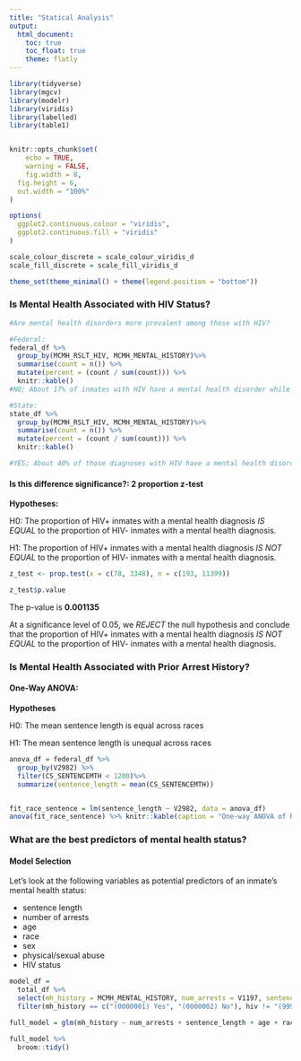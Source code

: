 ```yaml
---
title: "Statical Analysis"
output: 
  html_document:
    toc: true
    toc_float: true
    theme: flatly
---
```


```r
library(tidyverse)
library(mgcv)
library(modelr)
library(viridis)
library(labelled)
library(table1)


knitr::opts_chunk$set(
	echo = TRUE,
	warning = FALSE,
	fig.width = 8, 
  fig.height = 6,
  out.width = "100%"
)

options(
  ggplot2.continuous.colour = "viridis",
  ggplot2.continuous.fill = "viridis"
)

scale_colour_discrete = scale_colour_viridis_d
scale_fill_discrete = scale_fill_viridis_d

theme_set(theme_minimal() + theme(legend.position = "bottom"))
```

### Is Mental Health Associated with HIV Status?
```r
#Are mental health disorders more prevalent among those with HIV?

#Federal:
federal_df %>%
  group_by(MCMH_RSLT_HIV, MCMH_MENTAL_HISTORY)%>%
  summarise(count = n()) %>%
  mutate(percent = (count / sum(count))) %>%
  knitr::kable()
#NO; About 17% of inmates with HIV have a mental health disorder while 22% of inmates without HIV have a mental health disorder

#State:
state_df %>%
  group_by(MCMH_RSLT_HIV, MCMH_MENTAL_HISTORY)%>%
  summarise(count = n()) %>%
  mutate(percent = (count / sum(count))) %>%
  knitr::kable()

#YES; About 40% of those diagnoses with HIV have a mental health disorder, while about 29% without HIV have a mental health disorder
```

#### Is this difference significance?: 2 proportion z-test

**Hypotheses:**

H0: The proportion of HIV+ inmates with a mental health diagnosis *IS EQUAL* to the proportion of HIV- inmates with a mental health diagnosis.

H1: The proportion of HIV+ inmates with a mental health diagnosis *IS NOT EQUAL* to the proportion of HIV- inmates with a mental health diagnosis.

```r
z_test <- prop.test(x = c(78, 3348), n = c(193, 11399))

z_test$p.value
```

The p-value is **0.001135**

At a significance level of 0.05, we *REJECT* the null hypothesis and conclude that the proportion of HIV+ inmates with a mental health diagnosis *IS NOT EQUAL* to the proportion of HIV- inmates with a mental health diagnosis.


### Is Mental Health Associated with Prior Arrest History?

#### One-Way ANOVA:

**Hypotheses**

H0: The mean sentence length is equal across races

H1: The mean sentence length is unequal across races

```r
anova_df = federal_df %>%
  group_by(V2982) %>%
  filter(CS_SENTENCEMTH < 1200)%>%
  summarize(sentence_length = mean(CS_SENTENCEMTH))


fit_race_sentence = lm(sentence_length ~ V2982, data = anova_df)
anova(fit_race_sentence) %>% knitr::kable(caption = "One-way ANOVA of Race and Sentence Length")
```

### What are the best predictors of mental health status?

#### Model Selection

Let's look at the following variables as potential predictors of an inmate's mental health status:

- sentence length 
- number of arrests
- age
- race
- sex
- physical/sexual abuse
- HIV status

```r
model_df =
  total_df %>%
  select(mh_history = MCMH_MENTAL_HISTORY, num_arrests = V1197, sentence_length = CS_SENTENCEMTH, age = V0014, race = V2982, sex = V0005, abuse = SES_PHYSSEXABUSED_EVER, hiv = MCMH_RSLT_HIV) %>%
  filter(mh_history == c("(0000001) Yes", "(0000002) No"), hiv != "(9999999) Missing", abuse != "(9999999) Missing")

full_model = glm(mh_history ~ num_arrests + sentence_length + age + race + sex + abuse + hiv, data = model_df, family = "binomial")

full_model %>%
  broom::tidy()
```